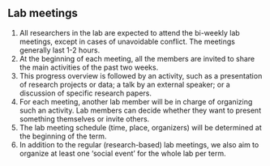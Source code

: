 ## Lab meetings

1.  All researchers in the lab are expected to attend the bi-weekly lab meetings, except in cases of
    unavoidable conflict. The meetings generally last 1-2 hours. 
2.  At the beginning of each meeting, all the members are invited to share the main activities of the
    past two weeks. 
3.  This progress overview is followed by an activity, such as a presentation of research projects or data; a talk by an external
    speaker; or a discussion of specific research papers. 
4.  For each meeting, another lab member will be in charge of organizing such an activity. Lab members can decide whether they want to present something themselves or invite others. 
5. The lab meeting schedule (time, place, organizers) will be determined at the beginning of the term. 
6.  In addition to the regular (research-based) lab meetings, we also aim to organize at least one 'social event' for the whole lab per term. 